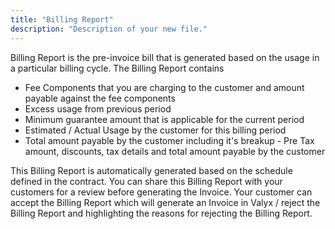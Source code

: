 ```yaml
---
title: "Billing Report"
description: "Description of your new file."
---
```


Billing Report is the pre-invoice bill that is generated based on the usage in a particular billing cycle. The Billing Report contains

- Fee Components that you are charging to the customer and amount payable against the fee components
- Excess usage from previous period
- Minimum guarantee amount that is applicable for the current period
- Estimated / Actual Usage by the customer for this billing period
- Total amount payable by the customer including it's breakup - Pre Tax amount, discounts, tax details and total amount payable by the customer

This Billing Report is automatically generated based on the schedule defined in the contract. You can share this Billing Report with your customers for a review before generating the Invoice. Your customer can accept the Billing Report which will generate an Invoice in Valyx / reject the Billing Report and highlighting the reasons for rejecting the Billing Report.